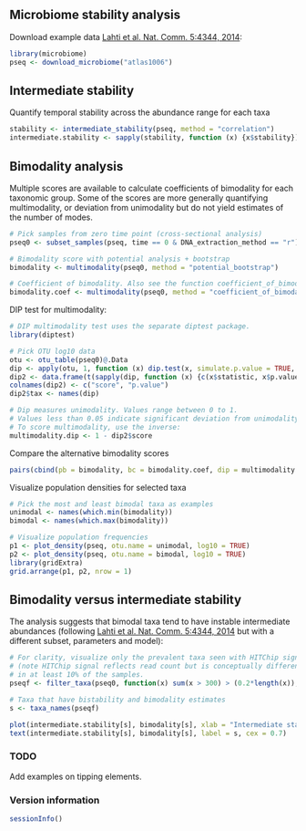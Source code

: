 ## Microbiome stability analysis


Download example data [Lahti et al. Nat. Comm. 5:4344, 2014](http://www.nature.com/ncomms/2014/140708/ncomms5344/full/ncomms5344.html):

```r
library(microbiome)
pseq <- download_microbiome("atlas1006")
```


## Intermediate stability 

Quantify temporal stability across the abundance range for each taxa

```r
stability <- intermediate_stability(pseq, method = "correlation")
intermediate.stability <- sapply(stability, function (x) {x$stability})
```


## Bimodality analysis

Multiple scores are available to calculate coefficients of bimodality
for each taxonomic group. Some of the scores are more generally
quantifying multimodality, or deviation from unimodality but do not
yield estimates of the number of modes. 

```r
# Pick samples from zero time point (cross-sectional analysis)
pseq0 <- subset_samples(pseq, time == 0 & DNA_extraction_method == "r")

# Bimodality score with potential analysis + bootstrap 
bimodality <- multimodality(pseq0, method = "potential_bootstrap")

# Coefficient of bimodality. Also see the function coefficient_of_bimodality
bimodality.coef <- multimodality(pseq0, method = "coefficient_of_bimodality")
```

DIP test for multimodality:

```r
# DIP multimodality test uses the separate diptest package.
library(diptest)

# Pick OTU log10 data
otu <- otu_table(pseq0)@.Data
dip <- apply(otu, 1, function (x) dip.test(x, simulate.p.value = TRUE, B = 1000))
dip2 <- data.frame(t(sapply(dip, function (x) {c(x$statistic, x$p.value)})))
colnames(dip2) <- c("score", "p.value")
dip2$tax <- names(dip)

# Dip measures unimodality. Values range between 0 to 1. 
# Values less than 0.05 indicate significant deviation from unimodality. 
# To score multimodality, use the inverse:
multimodality.dip <- 1 - dip2$score
```


Compare the alternative bimodality scores

```r
pairs(cbind(pb = bimodality, bc = bimodality.coef, dip = multimodality.dip))
```


Visualize population densities for selected taxa

```r
# Pick the most and least bimodal taxa as examples
unimodal <- names(which.min(bimodality))
bimodal <- names(which.max(bimodality))

# Visualize population frequencies
p1 <- plot_density(pseq, otu.name = unimodal, log10 = TRUE) 
p2 <- plot_density(pseq, otu.name = bimodal, log10 = TRUE) 
library(gridExtra)
grid.arrange(p1, p2, nrow = 1)
```


## Bimodality versus intermediate stability

The analysis suggests that bimodal taxa tend to have instable intermediate abundances (following [Lahti et al. Nat. Comm. 5:4344, 2014](http://www.nature.com/ncomms/2014/140708/ncomms5344/full/ncomms5344.html) but with a different subset, parameters and model):

```r
# For clarity, visualize only the prevalent taxa seen with HITChip signal >250
# (note HITChip signal reflects read count but is conceptually different) 
# in at least 10% of the samples. 
pseqf <- filter_taxa(pseq0, function(x) sum(x > 300) > (0.2*length(x)), TRUE)

# Taxa that have bistability and bimodality estimates
s <- taxa_names(pseqf)

plot(intermediate.stability[s], bimodality[s], xlab = "Intermediate stability", ylab = "Bimodality", type = "n")
text(intermediate.stability[s], bimodality[s], label = s, cex = 0.7)
```


### TODO

Add examples on tipping elements.


### Version information

```r
sessionInfo()
```

